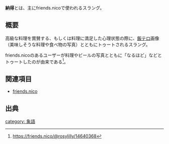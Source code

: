 {{Infobox word
|Name = {{Ruby|納得|なっとく}}
|Hinshi = 名詞
|Hatsu = [[friends.nico]]
}}'''納得'''とは、主にfriends.nicoで使われるスラング。

== 概要 ==
高級な料理を賞賛する、もしくは料理に満足した心理状態の際に、[[飯テロ]]画像（美味しそうな料理や食べ物の写真）とともにトゥートされるスラング。

friends.nicoのあるユーザーが料理やビールの写真とともに「なるほど」などとトゥートしたのが由来である<ref>https://friends.nico/@rosylilly/14640368</ref>。

== 関連項目 ==
* [[friends.nico]]

== 出典 ==
<references />

[[category: 象語]]
{{DEFAULTSORT:なつとく}}